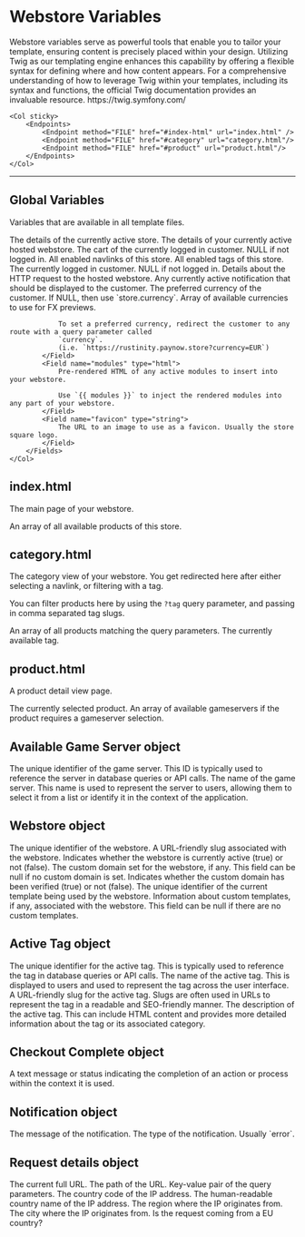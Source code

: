 # Webstore Variables

<Row>
	<Col>
		Webstore variables serve as powerful tools that enable you to tailor your template, ensuring content is precisely placed within your design. Utilizing Twig as our templating engine enhances this capability by offering a flexible syntax for defining where and how content appears.
        For a comprehensive understanding of how to leverage Twig within your templates, including its syntax and functions, the official Twig documentation provides an invaluable resource. https://twig.symfony.com/
	</Col>

	<Col sticky>
	    <Endpoints>
            <Endpoint method="FILE" href="#index-html" url="index.html" />
            <Endpoint method="FILE" href="#category" url="category.html"/>
            <Endpoint method="FILE" href="#product" url="product.html"/>
        </Endpoints>
	</Col>
</Row>

---

## Global Variables

Variables that are available in all template files.

<Row>
    <Col>
        <Fields title="Global Variables">
            <Field name="store" type="Store" typeHref="/api/storefront-store#the-store-object">
                The details of the currently active store.
            </Field>
            <Field name="webstore" type="Webstore" typeHref="#webstore-object">
                The details of your currently active hosted webstore.
            </Field>
            <Field name="cart" type="Cart" typeHref="/api/storefront-cart#the-cart-object" nullable>
                The cart of the currently logged in customer. NULL if not logged in.
            </Field>
            <Field name="navlinks" type="Navlink[]" typeHref="/api/storefront-navlink#the-nav-link-object">
                All enabled navlinks of this store.
            </Field>
            <Field name="tags" type="Tag[]" typeHref="/api/storefront-tag#the-tag-object">
                All enabled tags of this store.
            </Field>
            <Field name="customer" type="Customer" typeHref="/api/storefront-customer#the-customer-object" nullable>
                The currently logged in customer. NULL if not logged in.
            </Field>
            <Field name="request" type="Request" typeHref="#request-details-object">
                Details about the HTTP request to the hosted webstore.
            </Field>
            <Field name="notification" type="Notification" typeHref="#notification-object" nullable>
                Any currently active notification that should be displayed to the customer.
            </Field>
            <Field name="currency" type="string" nullable>
                The preferred currency of the customer. If NULL, then use `store.currency`.
            </Field>
            <Field name="available_currencies" type="string[]">
                Array of available currencies to use for FX previews.

                To set a preferred currency, redirect the customer to any route with a query parameter called
                `currency`.
                (i.e. `https://rustinity.paynow.store?currency=EUR`)
            </Field>
            <Field name="modules" type="html">
                Pre-rendered HTML of any active modules to insert into your webstore.

                Use `{{ modules }}` to inject the rendered modules into any part of your webstore.
            </Field>
            <Field name="favicon" type="string">
                The URL to an image to use as a favicon. Usually the store square logo.
            </Field>
        </Fields>
    </Col>
</Row>

## index.html

The main page of your webstore.

<Row>
    <Col>
        <Fields title="Available Variables">
            <Field name="products" type="Product[]" typeHref="/api/storefront-product#the-product-object">
                An array of all available products of this store.
            </Field>
        </Fields>
    </Col>
</Row>

## category.html

The category view of your webstore. You get redirected here after either selecting a navlink, or filtering with a tag.

You can filter products here by using the `?tag` query parameter, and passing in comma separated tag slugs.

<Row>
    <Col>
        <Fields title="Available Variables">
            <Field name="products" type="Product[]" typeHref="/api/storefront-product#the-product-object">
                An array of all products matching the query parameters.
            </Field>
            <Field name="activeTag" type="ActiveTag" typeHref="#active-tag-object">
                The currently available tag.
            </Field>
        </Fields>
    </Col>
</Row>

## product.html

A product detail view page.

<Row>
    <Col>
        <Fields title="Available Variables">
            <Field name="product" type="Product" typeHref="/api/storefront-product#the-product-object">
                The currently selected product.
            </Field>
            <Field name="available_gameservers" type="Available Game Servers[]" typeHref="#available-game-server-object" nullable>
                An array of available gameservers if the product requires a gameserver selection.
            </Field>
        </Fields>
    </Col>
</Row>


## Available Game Server object

<Row>
    <Col>
        <Fields>
            <Field name="id" type="flake">
                The unique identifier of the game server. This ID is typically used to reference the server in database queries or API calls.
            </Field>
            <Field name="name" type="string">
                The name of the game server. This name is used to represent the server to users, allowing them to select it from a list or identify it in the context of the application.
            </Field>
        </Fields>
    </Col>
</Row>

## Webstore object

<Row>
    <Col>
        <Fields>
            <Field name="id" type="string">
                The unique identifier of the webstore.
            </Field>
            <Field name="slug" type="string">
                A URL-friendly slug associated with the webstore.
            </Field>
            <Field name="is_active" type="boolean">
                Indicates whether the webstore is currently active (true) or not (false).
            </Field>
            <Field name="custom_domain" type="string" nullable="true">
                The custom domain set for the webstore, if any. This field can be null if no custom domain is set.
            </Field>
            <Field name="custom_domain_verified" type="boolean">
                Indicates whether the custom domain has been verified (true) or not (false).
            </Field>
            <Field name="current_template_id" type="string">
                The unique identifier of the current template being used by the webstore.
            </Field>
            <Field name="custom_templates" type="string" nullable="true">
                Information about custom templates, if any, associated with the webstore. This field can be null if there are no custom templates.
            </Field>
        </Fields>
    </Col>
</Row>

## Active Tag object

<Row>
    <Col>
        <Fields>
            <Field name="id" type="string">
                The unique identifier for the active tag. This is typically used to reference the tag in database queries or API calls.
            </Field>
            <Field name="name" type="string">
                The name of the active tag. This is displayed to users and used to represent the tag across the user interface.
            </Field>
            <Field name="slug" type="string">
                A URL-friendly slug for the active tag. Slugs are often used in URLs to represent the tag in a readable and SEO-friendly manner.
            </Field>
            <Field name="description" type="string">
                The description of the active tag. This can include HTML content and provides more detailed information about the tag or its associated category.
            </Field>
        </Fields>
    </Col>
</Row>

## Checkout Complete object

<Row>
    <Col>
        <Fields>
            <Field name="text" type="string">
                A text message or status indicating the completion of an action or process within the context it is used.
            </Field>
        </Fields>
    </Col>
</Row>

## Notification object

<Row>
    <Col>
        <Fields>
            <Field name="message" type="string">
                The message of the notification.
            </Field>
            <Field name="type" type="string">
                The type of the notification. Usually `error`.
            </Field>
        </Fields>
    </Col>
</Row>

## Request details object

<Row>
    <Col>
        <Fields>
            <Field name="url" type="string">
                The current full URL.
            </Field>
            <Field name="path" type="string">
                The path of the URL.
            </Field>
            <Field name="query" type="map<string, string>">
                Key-value pair of the query parameters.
            </Field>
            <Field name="country" type="string">
                The country code of the IP address.
            </Field>
            <Field name="countryName" type="string">
                The human-readable country name of the IP address.
            </Field>
            <Field name="region" type="string">
                The region where the IP originates from.
            </Field>
            <Field name="city" type="string">
                The city where the IP originates from.
            </Field>
            <Field name="isEUCountry" type="boolean">
                Is the request coming from a EU country?
            </Field>
        </Fields>
    </Col>
</Row>